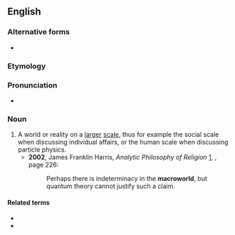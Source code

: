 ==English==

===Alternative forms===
* {{l|en|macro-world}}

===Etymology===
{{prefix|macro|world|lang=en}}

===Pronunciation===
* {{a|US}} {{IPA|/ˈmækɹoʊˌwɝld/|lang=en}}

===Noun===
{{en-noun}}

# A world or reality on a [[larger]] [[scale]], thus for example the social scale when discussing individual affairs, or the human scale when discussing particle physics.
#* '''2002''', James Franklin Harris, ''Analytic Philosophy of Religion'' [http://books.google.com/books?id=Rx2Qf9ieFKYC], {{ISBN|140200530X}}, page 226:
#*: Perhaps there is indeterminacy in the '''macroworld''', but quantum theory cannot justify such a claim.

====Related terms====
* {{l|en|microworld}}
* {{l|en|nanoworld}}